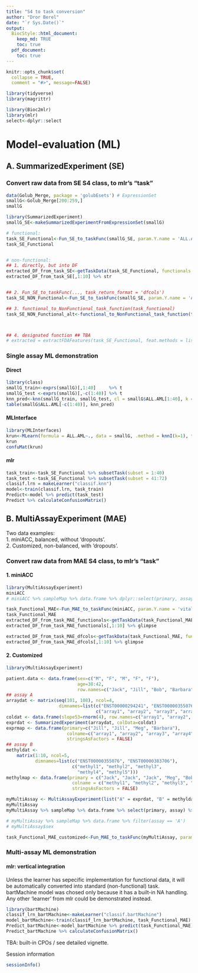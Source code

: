 ```yaml
---
title: "S4 to task conversion"
author: "Dror Berel"
date: "`r Sys.Date()`"
output: 
  BiocStyle::html_document:
    keep_md: TRUE
    toc: true
  pdf_document:
    toc: true
---
```


```r
knitr::opts_chunk$set(
  collapse = TRUE,
  comment = "#>", message=FALSE)

library(tidyverse)  
library(magrittr)

library(Bioc2mlr)
library(mlr)
select<-dplyr::select
```





# Model-evaluation (ML)

## A. SummarizedExperiment (SE)

### Convert raw data from SE S4 class, to mlr's "task"
```r
data(Golub_Merge, package = 'golubEsets') # ExpressionSet 
smallG<-Golub_Merge[200:259,]
smallG

library(SummarizedExperiment)
smallG_SE<-makeSummarizedExperimentFromExpressionSet(smallG)

# functional:
task_SE_Functional<-Fun_SE_to_taskFunc(smallG_SE, param.Y.name = 'ALL.AML', param.covariates = NULL, param_positive_y_level = 'ALL', task_return_format = 'functional', task_type = 'classif') ## will work with either 1 or multiple assayS
task_SE_Functional


# non-functional:
## 1. directly, but into DF
extracted_DF_from_task_SE<-getTaskData(task_SE_Functional, functionals.as = "dfcols") # keep matrix
extracted_DF_from_task_SE[,1:10] %>% str


## 2. Fun_SE_to_taskFunc(..., task_return_format = 'dfcols')
task_SE_NON_Functional<-Fun_SE_to_taskFunc(smallG_SE, param.Y.name = 'ALL.AML', param.covariates = NULL, param_positive_y_level = 'ALL', task_return_format = 'dfcols', task_type = 'classif') ## will work with either 1 or multiple assayS

## 3. functional_to_NonFunctional_task_function(task_functional)
task_SE_NON_Functional_alt<-functional_to_NonFunctional_task_function(task_SE_Functional)



## 4. designated function ## TBA
# extracted = extractFDAFeatures(task_SE_Functional, feat.methods = list("exprs" = all))


```



### Single assay ML demonstration

#### Direct
```r
library(class)
smallG_train<-exprs(smallG)[,1:40]     %>% t 
smallG_test <-exprs(smallG)[,-c(1:40)] %>% t
knn_pred<-knn(smallG_train, smallG_test, cl = smallG$ALL.AML[1:40], k = 1, prob=TRUE)
table(smallG$ALL.AML[-c(1:40)], knn_pred)
```



#### MLInterface
```r
library(MLInterfaces)
krun<-MLearn(formula = ALL.AML~., data = smallG, .method = knnI(k=1), trainInd = 1:40)
krun
confuMat(krun)
```

#### mlr
```r
task_train<-task_SE_Functional %>% subsetTask(subset = 1:40)
task_test <-task_SE_Functional %>% subsetTask(subset = 41:72)
classif.lrn = makeLearner("classif.knn")
model<-train(classif.lrn, task_train)
Predict<-model %>% predict(task_test)
Predict %>% calculateConfusionMatrix()
```



## B. MultiAssayExperiment (MAE)
Two data examples:  
1. miniACC, balanced, without 'dropouts'.  
2. Customized, non-balanced, with 'dropouts'. 


### Convert raw data from MAE S4 class, to mlr's "task"

#### 1. miniACC
```r
library(MultiAssayExperiment)
miniACC
# miniACC %>% sampleMap %>% data.frame %>% dplyr::select(primary, assay) %>% table # no replicates within same assay

task_Functional_MAE<-Fun_MAE_to_taskFunc(miniACC, param.Y.name = 'vital_status', param.covariates = c('gender','days_to_death'), param_positive_y_level = '1', task_type = 'classif')
task_Functional_MAE
extracted_DF_from_task_MAE_functionals<-getTaskData(task_Functional_MAE, functionals.as = "matrix") # keep functionals
extracted_DF_from_task_MAE_functionals[,1:10] %>% glimpse

extracted_DF_from_task_MAE_dfcols<-getTaskData(task_Functional_MAE, functionals.as = "dfcols") # concatonate functionals
extracted_DF_from_task_MAE_dfcols[,1:10] %>% glimpse
```


#### 2. Customized
```r
library(MultiAssayExperiment)

patient.data <- data.frame(sex=c("M", "F", "M", "F", "F"),
                           age=38:42,
                           row.names=c("Jack", "Jill", "Bob", "Barbara","Meg"))
## assay A
arraydat <- matrix(seq(101, 108), ncol=4,
                    dimnames=list(c("ENST00000294241", "ENST00000355076"),
                                  c("array1", "array2", "array3", "array4")))
coldat <- data.frame(slope53=rnorm(4), row.names=c("array1", "array2", "array3", "array4"))
exprdat <- SummarizedExperiment(arraydat, colData=coldat)
exprmap <- data.frame(primary=c("Jill", "Jill", "Meg", "Barbara"),
                       colname=c("array1", "array2", "array3", "array4"),
                       stringsAsFactors = FALSE)
## assay B
methyldat <-
    matrix(1:10, ncol=5,
           dimnames=list(c("ENST00000355076", "ENST00000383706"),
                         c("methyl1", "methyl2", "methyl3",
                           "methyl4", "methyl5")))
methylmap <- data.frame(primary = c("Jack", "Jack", "Jack", "Meg", "Bob"),
                         colname = c("methyl1", "methyl2", "methyl3", "methyl4", "methyl5"),
                         stringsAsFactors = FALSE)

myMultiAssay <- MultiAssayExperiment(list("A" = exprdat, "B" = methyldat), patient.data, list(A = exprmap, B = methylmap) %>% listToMap)
myMultiAssay
myMultiAssay %>% sampleMap %>% data.frame %>% select(primary, assay) %>% table # Yes replicates within same assay, and non-balanced  / dropouts!!!

# myMultiAssay %>% sampleMap %>% data.frame %>% filter(assay == 'A')
# myMultiAssay$sex

task_Functional_MAE_customized<-Fun_MAE_to_taskFunc(myMultiAssay, param.Y.name = 'sex', param.covariates = NULL, param_positive_y_level = 'M', task_type = 'classif')


```





### Multi-assay ML demonstration

#### mlr: vertical integration
Unless the learner has sepecific implementation for functional data, it will be automatically converted into standard (non-functional) task.  
bartMachine model was chosed only because it has a built-in NA handling. Any other 'learner' from mlr could be demonstrated instead.  
```r

library(bartMachine)
classif_lrn_bartMachine<-makeLearner("classif.bartMachine")
model_bartMachine<-train(classif_lrn_bartMachine, task_Functional_MAE)
Predict_bartMachine<-model_bartMachine %>% predict(task_Functional_MAE)
Predict_bartMachine %>% calculateConfusionMatrix()
```


TBA: built-in CPOs / see detailed vignette.  


Session information
```r
sessionInfo()
```





